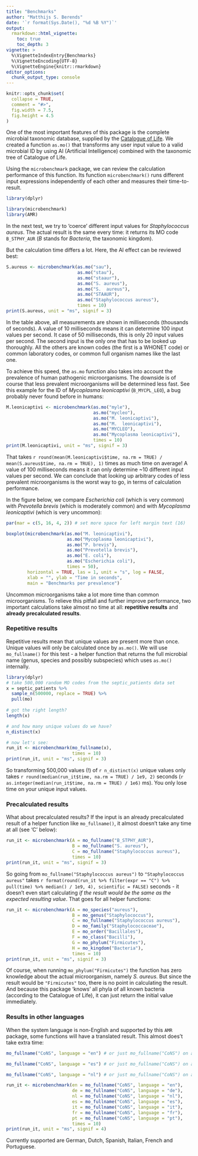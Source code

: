 ```yaml
---
title: "Benchmarks"
author: "Matthijs S. Berends"
date: '`r format(Sys.Date(), "%d %B %Y")`'
output: 
  rmarkdown::html_vignette:
    toc: true
    toc_depth: 3
vignette: >
  %\VignetteIndexEntry{Benchmarks}
  %\VignetteEncoding{UTF-8}
  %\VignetteEngine{knitr::rmarkdown}
editor_options: 
  chunk_output_type: console
---
```


```r
knitr::opts_chunk$set(
  collapse = TRUE,
  comment = "#>",
  fig.width = 7.5,
  fig.height = 4.5
)
```

One of the most important features of this package is the complete microbial taxonomic database, supplied by the [Catalogue of Life](http://catalogueoflife.org). We created a function `as.mo()` that transforms any user input value to a valid microbial ID by using AI (Artificial Intelligence) combined with the taxonomic tree of Catalogue of Life.

Using the `microbenchmark` package, we can review the calculation performance of this function. Its function `microbenchmark()` runs different input expressions independently of each other and measures their time-to-result.

```r
library(dplyr)
```

```r
library(microbenchmark)
library(AMR)
```

In the next test, we try to 'coerce' different input values for *Staphylococcus aureus*. The actual result is the same every time: it returns its MO code `B_STPHY_AUR` (*B* stands for *Bacteria*, the taxonomic kingdom). 

But the calculation time differs a lot. Here, the AI effect can be reviewed best:

```r
S.aureus <- microbenchmark(as.mo("sau"),
                           as.mo("stau"),
                           as.mo("staaur"),
                           as.mo("S. aureus"),
                           as.mo("S.  aureus"),
                           as.mo("STAAUR"),
                           as.mo("Staphylococcus aureus"),
                           times = 10)
print(S.aureus, unit = "ms", signif = 3)
```

In the table above, all measurements are shown in milliseconds (thousands of seconds). A value of 10 milliseconds means it can determine 100 input values per second. It case of 50 milliseconds, this is only 20 input values per second. The second input is the only one that has to be looked up thoroughly. All the others are known codes (the first is a WHONET code) or common laboratory codes, or common full organism names like the last one. 

To achieve this speed, the `as.mo` function also takes into account the prevalence of human pathogenic microorganisms. The downside is of course that less prevalent microorganisms will be determined less fast. See this example for the ID of *Mycoplasma leonicaptivi* (`B_MYCPL_LEO`), a bug probably never found before in humans:

```r
M.leonicaptivi <- microbenchmark(as.mo("myle"),
                                 as.mo("mycleo"),
                                 as.mo("M. leonicaptivi"),
                                 as.mo("M.  leonicaptivi"),
                                 as.mo("MYCLEO"),
                                 as.mo("Mycoplasma leonicaptivi"),
                                 times = 10)
print(M.leonicaptivi, unit = "ms", signif = 3)
```

That takes `r round(mean(M.leonicaptivi$time, na.rm = TRUE) / mean(S.aureus$time, na.rm = TRUE), 1)` times as much time on average! A value of 100 milliseconds means it can only determine ~10 different input values per second. We can conclude that looking up arbitrary codes of less prevalent microorganisms is the worst way to go, in terms of calculation performance.

In the figure below, we compare *Escherichia coli* (which is very common) with *Prevotella brevis* (which is moderately common) and with *Mycoplasma leonicaptivi* (which is very uncommon):

```r
par(mar = c(5, 16, 4, 2)) # set more space for left margin text (16)

boxplot(microbenchmark(as.mo("M. leonicaptivi"),
                       as.mo("Mycoplasma leonicaptivi"),
                       as.mo("P. brevis"),
                       as.mo("Prevotella brevis"),
                       as.mo("E. coli"),
                       as.mo("Escherichia coli"),
                       times = 50),
        horizontal = TRUE, las = 1, unit = "s", log = FALSE,
        xlab = "", ylab = "Time in seconds",
        main = "Benchmarks per prevalence")
```

Uncommon microorganisms take a lot more time than common microorganisms. To relieve this pitfall and further improve performance, two important calculations take almost no time at all: **repetitive results** and **already precalculated results**.

### Repetitive results

Repetitive results mean that unique values are present more than once. Unique values will only be calculated once by `as.mo()`. We will use `mo_fullname()` for this test - a helper function that returns the full microbial name (genus, species and possibly subspecies) which uses `as.mo()` internally.

```r
library(dplyr)
# take 500,000 random MO codes from the septic_patients data set
x = septic_patients %>%
  sample_n(500000, replace = TRUE) %>%
  pull(mo)
  
# got the right length?
length(x)

# and how many unique values do we have?
n_distinct(x)

# now let's see:
run_it <- microbenchmark(mo_fullname(x),
                         times = 10)
print(run_it, unit = "ms", signif = 3)
```

So transforming 500,000 values (!) of `r n_distinct(x)` unique values only takes `r round(median(run_it$time, na.rm = TRUE) / 1e9, 2)` seconds (`r as.integer(median(run_it$time, na.rm = TRUE) / 1e6)` ms). You only lose time on your unique input values.

### Precalculated results

What about precalculated results? If the input is an already precalculated result of a helper function like `mo_fullname()`, it almost doesn't take any time at all (see 'C' below):

```r
run_it <- microbenchmark(A = mo_fullname("B_STPHY_AUR"),
                         B = mo_fullname("S. aureus"),
                         C = mo_fullname("Staphylococcus aureus"),
                         times = 10)
print(run_it, unit = "ms", signif = 3)
```

So going from `mo_fullname("Staphylococcus aureus")` to `"Staphylococcus aureus"` takes `r format(round(run_it %>% filter(expr == "C") %>% pull(time) %>% median() / 1e9, 4), scientific = FALSE)` seconds - it doesn't even start calculating *if the result would be the same as the expected resulting value*. That goes for all helper functions:

```r
run_it <- microbenchmark(A = mo_species("aureus"),
                         B = mo_genus("Staphylococcus"),
                         C = mo_fullname("Staphylococcus aureus"),
                         D = mo_family("Staphylococcaceae"),
                         E = mo_order("Bacillales"),
                         F = mo_class("Bacilli"),
                         G = mo_phylum("Firmicutes"),
                         H = mo_kingdom("Bacteria"),
                         times = 10)
print(run_it, unit = "ms", signif = 3)
```

Of course, when running `mo_phylum("Firmicutes")` the function has zero knowledge about the actual microorganism, namely *S. aureus*. But since the result would be `"Firmicutes"` too, there is no point in calculating the result. And because this package 'knows' all phyla of all known bacteria (according to the Catalogue of Life), it can just return the initial value immediately.

### Results in other languages

When the system language is non-English and supported by this `AMR` package, some functions will have a translated result. This almost does't take extra time:

```r
mo_fullname("CoNS", language = "en") # or just mo_fullname("CoNS") on an English system

mo_fullname("CoNS", language = "es") # or just mo_fullname("CoNS") on a Spanish system

mo_fullname("CoNS", language = "nl") # or just mo_fullname("CoNS") on a Dutch system

run_it <- microbenchmark(en = mo_fullname("CoNS", language = "en"),
                         de = mo_fullname("CoNS", language = "de"),
                         nl = mo_fullname("CoNS", language = "nl"),
                         es = mo_fullname("CoNS", language = "es"),
                         it = mo_fullname("CoNS", language = "it"),
                         fr = mo_fullname("CoNS", language = "fr"),
                         pt = mo_fullname("CoNS", language = "pt"),
                         times = 10)
print(run_it, unit = "ms", signif = 4)
```

Currently supported are German, Dutch, Spanish, Italian, French and Portuguese.
